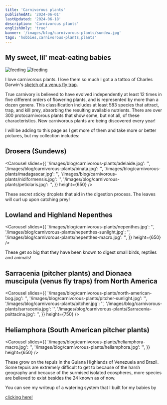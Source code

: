 ```yaml
---
title: 'Carnivorous plants'
publishedAt: '2024-06-01'
lastUpdated: '2024-06-18'
description: 'Carnivorous plants'
englishOnly: 'true'
banner: '/images/blog/carnivorous-plants/sundew.jpg'
tags: 'hobbies,carnivorous-plants,plants'
---
```


## My sweet, lil' meat-eating babies

<div className='flex items-center'>
  <Img
    mdx
    publicId='/images/blog/carnivorous-plants/feeding.jpg'
    alt='feeding'
    width={375}
    height={450}
  />
  <Img
    mdx
    publicId='/images/blog/carnivorous-plants/feeding.gif'
    alt='feeding'
    width={375}
    height={450}
  />
</div>

I love carnivorous plants. I love them so much I got a a tattoo of Charles
Darwin's
[sketch of a venus fly trap](https://lh4.googleusercontent.com/proxy/MDaqHliS0LfoUS6xuSoQ6-fKMOPNY8IOgtN0KC0P9vsiO4A7Xlyu24-JQJQzocvHPgpISmaLH8UBEI21OeYjG6U9RT-UQWPzOy1ILvlIhA_z0l4Pq5iiGkm0BVF2_OcQNzTSwVOEQIhYowNskYIOas8RhYc).

True carnivory is believed to have evolved independently at least 12 times in
five different orders of flowering plants, and is represented by more than a
dozen genera. This classification includes at least 583 species that attract,
trap, and kill prey, absorbing the resulting available nutrients. There are over
300 protocarnivorous plants that show some, but not all, of these
characteristics. New carnivorous plants are being discovered every year!

I will be adding to this page as I get more of them and take more or better
pictures, but my collection includes:

## Drosera (Sundews)

<Carousel
  slides={{
    '/images/blog/carnivorous-plants/adelaide.jpg': '',
    '/images/blog/carnivorous-plants/binata.jpg': '',
    '/images/blog/carnivorous-plants/madagascar.jpg': '',
    '/images/blog/carnivorous-plants/nidiformensis.jpg': '',
    '/images/blog/carnivorous-plants/petiolaris.jpg': '',
  }}
  height={650}
/>

These secret sticky droplets that aid in the digestion process. The leaves will
curl up upon catching prey!

## Lowland and Highland Nepenthes

<Carousel
  slides={{
    '/images/blog/carnivorous-plants/nepenthes.jpg': '',
    '/images/blog/carnivorous-plants/nepenthes-sunlight.jpg': '',
    '/images/blog/carnivorous-plants/nepenthes-macro.jpg': '',
  }}
  height={650}
/>

These get so big that they have been known to digest small birds, reptiles and
animals!

## Sarracenia (pitcher plants) and Dionaea muscipula (venus fly traps) from North America

<Carousel
  slides={{
    '/images/blog/carnivorous-plants/north-american-bog.jpg': '',
    '/images/blog/carnivorous-plants/pitcher-sunlight.jpg': '',
    '/images/blog/carnivorous-plants/pitcher.jpg': '',
    '/images/blog/carnivorous-plants/sarracenia.jpg': '',
    '/images/blog/carnivorous-plants/Sarracenia-psittacina.jpg': '',
  }}
  height={750}
/>

## Heliamphora (South American pitcher plants)

<Carousel
  slides={{
    '/images/blog/carnivorous-plants/heliamphora-macro.jpg': '',
    '/images/blog/carnivorous-plants/heliamphora.jpg': '',
  }}
  height={650}
/>

These grow on the tepuis in the Guiana Highlands of Venezuela and Brazil. Some
tepuis are extremely difficult to get to because of the harsh geography and
because of the surmised isolated ecospheres, more species are believed to exist
besides the 24 known as of now.

You can see my writeup of a watering system that I built for my babies by

<a className='mt-4' href='/projects/watering-system'>
  clicking here!
</a>
